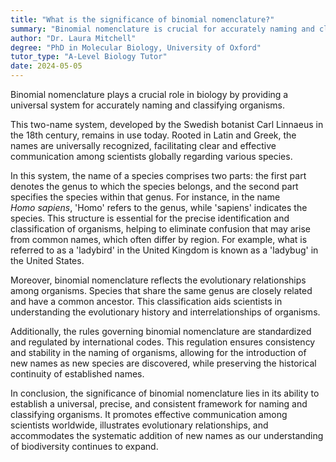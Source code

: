 ```yaml
---
title: "What is the significance of binomial nomenclature?"
summary: "Binomial nomenclature is crucial for accurately naming and classifying organisms, offering a universal language that enhances communication and understanding in biological sciences."
author: "Dr. Laura Mitchell"
degree: "PhD in Molecular Biology, University of Oxford"
tutor_type: "A-Level Biology Tutor"
date: 2024-05-05
---
```


Binomial nomenclature plays a crucial role in biology by providing a universal system for accurately naming and classifying organisms.

This two-name system, developed by the Swedish botanist Carl Linnaeus in the 18th century, remains in use today. Rooted in Latin and Greek, the names are universally recognized, facilitating clear and effective communication among scientists globally regarding various species.

In this system, the name of a species comprises two parts: the first part denotes the genus to which the species belongs, and the second part specifies the species within that genus. For instance, in the name $Homo\ sapiens$, 'Homo' refers to the genus, while 'sapiens' indicates the species. This structure is essential for the precise identification and classification of organisms, helping to eliminate confusion that may arise from common names, which often differ by region. For example, what is referred to as a 'ladybird' in the United Kingdom is known as a 'ladybug' in the United States.

Moreover, binomial nomenclature reflects the evolutionary relationships among organisms. Species that share the same genus are closely related and have a common ancestor. This classification aids scientists in understanding the evolutionary history and interrelationships of organisms.

Additionally, the rules governing binomial nomenclature are standardized and regulated by international codes. This regulation ensures consistency and stability in the naming of organisms, allowing for the introduction of new names as new species are discovered, while preserving the historical continuity of established names.

In conclusion, the significance of binomial nomenclature lies in its ability to establish a universal, precise, and consistent framework for naming and classifying organisms. It promotes effective communication among scientists worldwide, illustrates evolutionary relationships, and accommodates the systematic addition of new names as our understanding of biodiversity continues to expand.
    